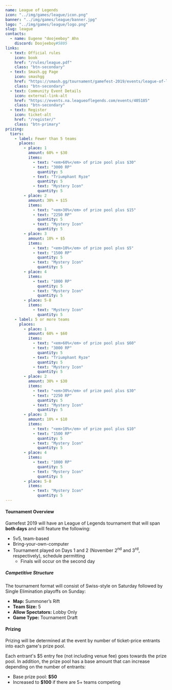 ---
name: League of Legends
icon: "../img/games/league/icon.png"
banner: "../img/games/league/banner.jpg"
logo: "../img/games/league/logo.png"
slug: league
contacts:
  - name: Eugene "doojeeboy" Ahn
    discord: Doojeeboy#5805
links:
  - text: Official rules
    icon: book
    href: "/rules/league.pdf"
    class: "btn-secondary"
  - text: Smash.gg Page
    icon: smashgg
    href: "https://smash.gg/tournament/gamefest-2019/events/league-of-legends-5v5-byoc"
    class: "btn-secondary"
  - text: Community Event Details
    icon: external-link-alt
    href: "https://events.na.leagueoflegends.com/events/405185"
    class: "btn-secondary"
  - text: Register
    icon: ticket-alt
    href: "/register/"
    class: "btn-primary"
prizing:
  tiers:
    - label: Fewer than 5 teams
      places:
        - place: 1
          amount: 60% + $30
          items:
            - text: "<em>60%</em> of prize pool plus $30"
            - text: "3000 RP"
              quantity: 5
            - text: "Triumphant Ryze"
              quantity: 5
            - text: "Mystery Icon"
              quantity: 5
        - place: 2
          amount: 30% + $15
          items:
            - text: "<em>30%</em> of prize pool plus $15"
            - text: "2250 RP"
              quantity: 5
            - text: "Mystery Icon"
              quantity: 5
        - place: 3
          amount: 10% + $5
          items:
            - text: "<em>10%</em> of prize pool plus $5"
            - text: "1500 RP"
              quantity: 5
            - text: "Mystery Icon"
              quantity: 5
        - place: 4
          items:
            - text: "1000 RP"
              quantity: 5
            - text: "Mystery Icon"
              quantity: 5
        - place: 5-8
          items:
            - text: "Mystery Icon"
              quantity: 5
    - label: 5 or more teams
      places:
        - place: 1
          amount: 60% + $60
          items:
            - text: "<em>60%</em> of prize pool plus $60"
            - text: "3000 RP"
              quantity: 5
            - text: "Triumphant Ryze"
              quantity: 5
            - text: "Mystery Icon"
              quantity: 5
        - place: 2
          amount: 30% + $30
          items:
            - text: "<em>30%</em> of prize pool plus $30"
            - text: "2250 RP"
              quantity: 5
            - text: "Mystery Icon"
              quantity: 5
        - place: 3
          amount: 10% + $10
          items:
            - text: "<em>10%</em> of prize pool plus $10"
            - text: "1500 RP"
              quantity: 5
            - text: "Mystery Icon"
              quantity: 5
        - place: 4
          items:
            - text: "1000 RP"
              quantity: 5
            - text: "Mystery Icon"
              quantity: 5
        - place: 5-8
          items:
            - text: "Mystery Icon"
              quantity: 5
---

#### Tournament Overview

Gamefest 2019 will have an League of Legends tournament that will span **both days** and will feature the following:

- 5v5, team-based
- Bring-your-own-computer
- Tournament played on Days 1 and 2 (November 2<sup>nd</sup> and 3<sup>rd</sup>, respectively), schedule permitting
  - Finals will occur on the second day

##### Competitive Structure

The tournament format will consist of Swiss-style on Saturday followed by Single Elimination playoffs on Sunday:

- **Map:** Summoner’s Rift
- **Team Size:** 5
- **Allow Spectators:** Lobby Only
- **Game Type:** Tournament Draft

<Section>

#### Prizing

Prizing will be determined at the event by number of ticket-price entrants into each game's prize pool.


Each entrant's $5 entry fee (not including venue fee) goes towards the prize pool. In addition, the prize pool has a base amount that can increase depending on the number of entrants:

- Base prize pool: **$50**
- Increased to **$100** if there are 5+ teams competing

<MultiPrizing tiers={props.prizing.tiers} /></Section>
<Section><Contact contacts={props.contacts} /></Section>
